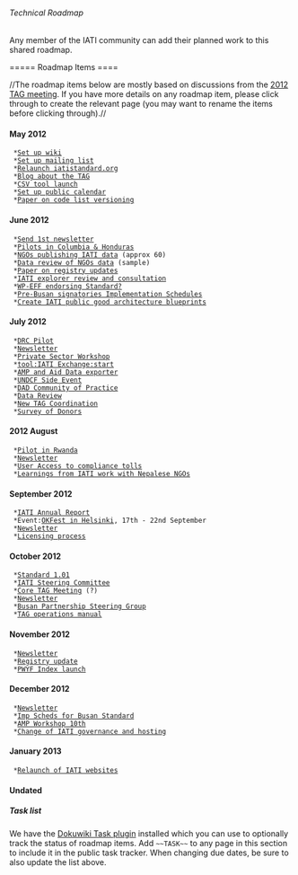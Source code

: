 ====== Technical Roadmap ======

Any member of the IATI community can add their planned work to this shared roadmap.

===== Roadmap Items ====

//The roadmap items below are mostly based on discussions from the [[http://support.iatistandard.org/categories/20036606-tag-workshop-may-2012|2012 TAG meeting]]. If you have more details on any roadmap item, please click through to create the relevant page (you may want to rename the items before clicking through).//

==== May 2012 ====
  *[[Set up wiki]]
  *[[Set up mailing list]]
  *[[Relaunch iatistandard.org]]
  *[[Blog about the TAG]]
  *[[CSV tool launch]]
  *[[Set up public calendar]]
  *[[Paper on code list versioning]]

==== June 2012 ====
  *[[Newsletter|Send 1st newsletter]]
  *[[Pilots in Columbia & Honduras]]
  *[[NGOs publishing IATI data]] (approx 60)
  *[[NGOs publishing IATI data|Data review of NGOs data]] (sample)
  *[[Paper on registry updates]]
  *[[IATI explorer review and consultation]]
  *[[WP-EFF endorsing Standard?]]
  *[[Pre-Busan signatories Implementation Schedules]]
  *[[Create IATI public good architecture blueprints]]
==== July 2012 ====
  *[[DRC Pilot]]
  *[[Newsletter]]
  *[[Private Sector Workshop]]
  *[[tool:IATI Exchange:start]]
  *[[AMP and Aid Data exporter]]
  *[[UNDCF Side Event]]
  *[[DAD Community of Practice]]
  *[[Data Review]]
  *[[New TAG Coordination]]
  *[[Survey of Donors]]

==== 2012 August ====
  *[[Pilot in Rwanda]]
  *[[Newsletter]]
  *[[User Access to compliance tolls]]
  *[[Learnings from IATI work with Nepalese NGOs]]

==== September 2012 ====
  *[[IATI Annual Report]]
  *Event:[[OKFest in Helsinki]], 17th - 22nd September
  *[[Newsletter]]
  *[[Licensing process]]

==== October 2012 ====
  *[[Standard 1.01]]
  *[[IATI Steering Committee]]
  *[[Core TAG Meeting]] (?)
  *[[Newsletter]]
  *[[Busan Partnership Steering Group]]
  *[[TAG operations manual]]

==== November 2012 ====
  *[[Newsletter]]
  *[[Registry update]]
  *[[PWYF Index launch]]

==== December 2012 ====
  *[[Newsletter]]
  *[[Imp Scheds for Busan Standard]]
  *[[AMP Workshop 10th]]
  *[[Change of IATI governance and hosting]]

==== January 2013 ====
  *[[Relaunch of IATI websites]]

==== Undated ====


===== Task list =====
We have the [[http://www.dokuwiki.org/plugin:task|Dokuwiki Task plugin]] installed which you can use to optionally track the status of roadmap items. Add <code>~~TASK~~</code> to any page in this section to include it in the public task tracker. When changing due dates, be sure to also update the list above.

{{tasks>roadmap}}
